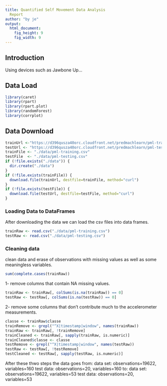 ```yaml
---
title: Quantified Self Movement Data Analysis
  Report
author: "by je"
output:
  html_document:
    fig_height: 9
    fig_width: 9
---
```


## Introduction 

Using devices such as Jawbone Up...

## Data Load 
```r
library(caret)
library(rpart)
library(rpart.plot)
library(randomForest)
library(corrplot)
```
## Data Download
```r
trainUrl <-"https://d396qusza40orc.cloudfront.net/predmachlearn/pml-training.csv"
testUrl <- "https://d396qusza40orc.cloudfront.net/predmachlearn/pml-testing.csv"
trainFile <- "./data/pml-training.csv"
testFile  <- "./data/pml-testing.csv"
if (!file.exists("./data")) {
  dir.create("./data")
}
if (!file.exists(trainFile)) {
  download.file(trainUrl, destfile=trainFile, method="curl")
}
if (!file.exists(testFile)) {
  download.file(testUrl, destfile=testFile, method="curl")
}
```  
### Loading Data to DataFrames
After downloading the data we can load the csv files into data frames.  
```r
trainRaw <- read.csv("./data/pml-training.csv")
testRaw <- read.csv("./data/pml-testing.csv")

```
### Cleaning data
clean data and erase of observations with missing values as well as some meaningless variables.
```r
sum(complete.cases(trainRaw))
```
1- remove columns that contain NA missing values.
```r
trainRaw <- trainRaw[, colSums(is.na(trainRaw)) == 0] 
testRaw <- testRaw[, colSums(is.na(testRaw)) == 0] 
```  
2- remove some columns that don't contribute much to the accelerometer measurements.
```r
classe <- trainRaw$classe
trainRemove <- grepl("^X|timestamp|window", names(trainRaw))
trainRaw <- trainRaw[, !trainRemove]
trainCleaned <- trainRaw[, sapply(trainRaw, is.numeric)]
trainCleaned$classe <- classe
testRemove <- grepl("^X|timestamp|window", names(testRaw))
testRaw <- testRaw[, !testRemove]
testCleaned <- testRaw[, sapply(testRaw, is.numeric)]
```
After these thwo steps the data goes from:
	data set:  observations=19622, variables=160
	test data: observations=20, variables=160
to:
	data set:  observations=19622, variables=53
	test data:  observations=20, variables=53
